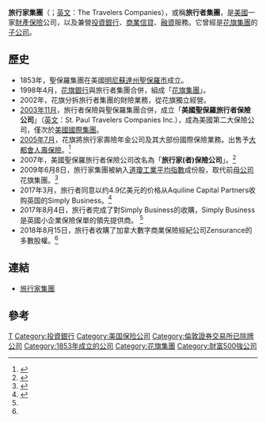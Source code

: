{{Infobox Company 
| company_name = 旅行家集團
| company_name_en = The Travelers Companies
| company_logo = [[File:The_Travelers_Companies.svg|200px]]
| company_type = [[上市公司|公開上市]]
| market_information = {{NYSE|TRV}}
| company_slogan = 
| abbreviated_name = 
| foundation = {{start date and age|1853}}於[[美國|美國]][[明尼蘇達州|明尼蘇達州]][[圣保罗_(明尼苏达州)|聖保羅市]]
| location = 
| zip_code = 
| telephone_no = 
| key_people = [[主席|主席]]兼[[行政總裁|行政總裁]]：Jay S. Fishman
| industry = 金融
| products = 
| services = [[投資銀行|投資銀行]]、[[保險|保險]]、[[信貸|信貸]]、[[融資|融資]]
| capital = 
| revenue = 
| operating_income = 
| profit = 
| market_value = 
| num_employees = 
| P/E ratio = 
| earnings per share = 
| Net asset value = 
| accounting_period = 
| parent = 
| divisions = 
| subsid = 
| homepage = {{URL|https://www.travelers.com}}
| footnotes = 
| width = 
}}
'''旅行家集團'''（{{NYSE|TRV}}；[[英文|英文]]：The Travelers Companies），或稱'''旅行者集團'''，是[[美國|美國]]一家[[財產保險|財產保險]]公司，以及兼營[[投資銀行|投資銀行]]、[[商業|商業]][[信貸|信貸]]、[[融資|融資]]服務。它曾經是[[花旗集團|花旗集團]]的[[子公司|子公司]]。

== 歷史 ==
*1853年，聖保羅集團在美國[[明尼蘇達州|明尼蘇達州]][[圣保罗_(明尼苏达州)|聖保羅市]]成立。
*1998年4月，[[花旗銀行|花旗銀行]]與旅行者集團合併，組成「[[花旗集團|花旗集團]]」。
*2002年，花旗分拆旅行者集團的財險業務，從花旗獨立經營。
*[[2003年11月|2003年11月]]，旅行者保險與聖保羅集團合併，成立「'''美國聖保羅旅行者保險公司'''」（[[英文|英文]]：St. Paul Travelers Companies Inc.），成為美國第二大保險公司，僅次於[[美國國際集團|美國國際集團]]。
*[[2005年7月|2005年7月]]，花旗將旅行家壽險年金公司及其大部份國際保險業務。出售予[[大都會人壽保險|大都會人壽保險]]。<ref>{{Cite web |url=http://chinareviewnews.net/crn-webapp/search/allDetail.jsp?id=100865751&sw=%E7%AC%AC%E5%9B%9B |title=花旗帝國日落 |access-date=2009-06-02 |archive-date=2019-08-10 |archive-url=https://web.archive.org/web/20190810120550/http://chinareviewnews.net/crn-webapp/search/allDetail.jsp?id=100865751&sw=%E7%AC%AC%E5%9B%9B |dead-url=no }}</ref>
*2007年，美國聖保羅旅行者保險公司改名為「'''旅行家(者)保險公司'''」。<ref>{{Cite web |url=http://www.investsx.com/display.asp?id=1686 |title=旅行者保险 |access-date=2009-06-02 |archive-date=2007-11-05 |archive-url=https://web.archive.org/web/20071105091204/http://www.investsx.com/display.asp?id=1686 |dead-url=yes }}</ref>
*2009年6月8日，旅行家集團被納入[[道瓊工業平均指數|道瓊工業平均指數]]成份股，取代前[[母公司|母公司]]花旗集團。<ref>{{Cite web |url=http://financenews.sina.com/bcc/000-000-107-104/403/2009-06-01/2148437545.shtml |title=思科與旅行者保險納入道瓊指數 |access-date=2009-06-02 |archive-date=2010-01-30 |archive-url=https://web.archive.org/web/20100130174546/http://financenews.sina.com/bcc/000-000-107-104/403/2009-06-01/2148437545.shtml |dead-url=yes }}</ref>
*2017年3月，旅行者同意以约4.9亿美元的价格从Aquiline Capital Partners收购英国的Simply Business。<ref name="mg21">{{Cite web|url=https://www.mg21.com/trv.html|title=美国第二大保险公司：旅行者保险Travelers Companies(TRV)|publisher=美股之家（mg21.com）|date=2021-10-04|access-date=2021-10-05|archive-date=2021-10-05|archive-url=https://web.archive.org/web/20211005041221/https://www.mg21.com/trv.html|dead-url=no}}</ref>
*2017年8月4日，旅行者完成了對Simply Business的收購，Simply Business是英國小企業保險保單的領先提供商。 <ref name="mg21"/>
*2018年8月15日，旅行者收購了加拿大數字商業保險經紀公司Zensurance的多數股權。<ref name="mg21"/>

== 連結 ==
*[https://www.travelers.com 旅行家集團] {{Wayback|url=https://www.travelers.com/ |date=20210326141706 }}

== 參考 ==
{{reflist}}

{{DJIA}}
{{主要保险公司}}
{{Authority control}}
[[Category:標準普爾500指數成分股|T]]
[[Category:投資銀行|Category:投資銀行]]
[[Category:美国保险公司|Category:美国保险公司]]
[[Category:倫敦證券交易所已除牌公司|Category:倫敦證券交易所已除牌公司]]
[[Category:1853年成立的公司|Category:1853年成立的公司]]
[[Category:花旗集團|Category:花旗集團]]
[[Category:財富500強公司|Category:財富500強公司]]